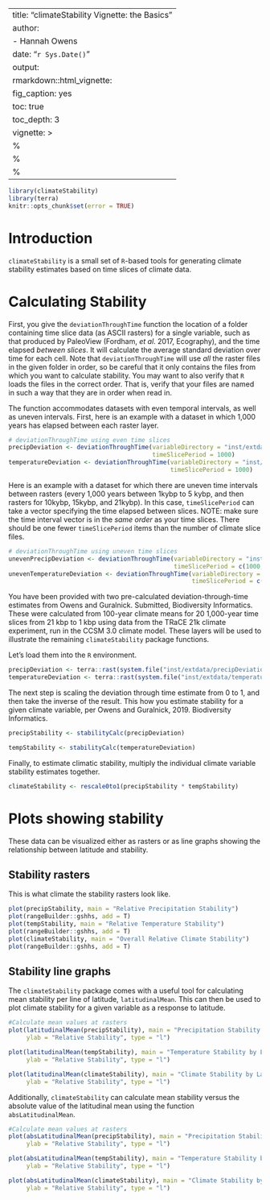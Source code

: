 
---
title: "climateStability Vignette: the Basics"
author:
- Hannah Owens
date: "`r Sys.Date()`"
output:
  rmarkdown::html_vignette:
    fig_caption: yes
    toc: true
    toc_depth: 3
vignette: >
  %\VignetteIndexEntry{How to use climateStability}
  %\VignetteEngine{knitr::rmarkdown}
  %\VignetteEncoding{UTF-8}
---

```r
library(climateStability)
library(terra)
knitr::opts_chunk$set(error = TRUE)
```

# Introduction 

`climateStability` is a small set of `R`-based tools for generating climate stability estimates based on time slices of climate data.

# Calculating Stability
First, you give the `deviationThroughTime` function the location of a folder containing time slice data (as ASCII rasters) for a single variable, such as that produced by PaleoView (Fordham, *et al*. 2017, Ecography), and the time elapsed *between slices*. It will calculate the average standard deviation over time for each cell. Note that `deviationThroughTime` will use *all* the raster files in the given folder in order, so be careful that it only contains the files from which you want to calculate stability. You may want to also verify that `R` loads the files in the correct order. That is, verify that your files are named in such a way that they are in order when read in.

The function accommodates datasets with even temporal intervals, as well as uneven intervals. First, here is an example with a dataset in which 1,000 years has elapsed between each raster layer.

```r
# deviationThroughTime using even time slices
precipDeviation <- deviationThroughTime(variableDirectory = "inst/extdata/precipfiles/",
                                        timeSlicePeriod = 1000)
temperatureDeviation <- deviationThroughTime(variableDirectory = "inst/extdata/tempfiles/",
                                             timeSlicePeriod = 1000)
```

Here is an example with a dataset for which there are uneven time intervals between rasters (every 1,000 years between 1kybp to 5 kybp, and then rasters for 10kybp, 15kybp, and 21kybp). In this case, `timeSlicePeriod` can take a vector specifying the time elapsed between slices. NOTE: make sure the time interval vector is in the *same order* as your time slices. There should be one fewer `timeSlicePeriod` items than the number of climate slice files.

```r
# deviationThroughTime using uneven time slices
unevenPrecipDeviation <- deviationThroughTime(variableDirectory = "inst/extdata/precipfilesUneven/", 
                                              timeSlicePeriod = c(1000, 1000, 1000, 1000, 5000, 5000, 6000))
unevenTemperatureDeviation <- deviationThroughTime(variableDirectory = "inst/extdata/tempfilesUneven/",
                                                   timeSlicePeriod = c(1000, 1000, 1000, 1000, 5000, 5000, 6000))
```

You have been provided with two pre-calculated deviation-through-time estimates from Owens and Guralnick. Submitted, Biodiversity Informatics. These were calculated from 100-year climate means for 20 1,000-year time slices from 21 kbp to 1 kbp using data from the TRaCE 21k climate experiment, run in the CCSM 3.0 climate model. These layers will be used to illustrate the remaining `climateStability` package functions.

Let's load them into the `R` environment.

```r
precipDeviation <- terra::rast(system.file("inst/extdata/precipDeviation.asc", package = "climateStability"))
temperatureDeviation <- terra::rast(system.file("inst/extdata/temperatureDeviation.asc", package = "climateStability"))
```

The next step is scaling the deviation through time estimate from 0 to 1, and then take the inverse of the result. This how you estimate stability for a given climate variable, per Owens and Guralnick, 2019. Biodiversity Informatics.

```r
precipStability <- stabilityCalc(precipDeviation)

tempStability <- stabilityCalc(temperatureDeviation)
```

Finally, to estimate climatic stability, multiply the individual climate variable stability estimates together.

```r
climateStability <- rescale0to1(precipStability * tempStability)
```

# Plots showing stability

These data can be visualized either as rasters or as line graphs showing the relationship between latitude and stability.

## Stability rasters

This is what climate the stability rasters look like.

```r
plot(precipStability, main = "Relative Precipitation Stability")
plot(rangeBuilder::gshhs, add = T)
plot(tempStability, main = "Relative Temperature Stability")
plot(rangeBuilder::gshhs, add = T)
plot(climateStability, main = "Overall Relative Climate Stability")
plot(rangeBuilder::gshhs, add = T)
```


## Stability line graphs

The `climateStability` package comes with a useful tool for calculating mean stability per line of latitude, `latitudinalMean`. This can then be used to plot climate stability for a given variable as a response to latitude.

```r
#Calculate mean values at rasters
plot(latitudinalMean(precipStability), main = "Precipitation Stability by Latitude", 
     ylab = "Relative Stability", type = "l")

plot(latitudinalMean(tempStability), main = "Temperature Stability by Latitude", 
     ylab = "Relative Stability", type = "l")

plot(latitudinalMean(climateStability), main = "Climate Stability by Latitude", 
     ylab = "Relative Stability", type = "l")
```

Additionally, `climateStability` can calculate mean stability versus the absolute value of the latitudinal mean using the function `absLatitudinalMean`. 

```r
#Calculate mean values at rasters
plot(absLatitudinalMean(precipStability), main = "Precipitation Stability by Absolute Latitude", 
     ylab = "Relative Stability", type = "l")

plot(absLatitudinalMean(tempStability), main = "Temperature Stability by Absolute Latitude", 
     ylab = "Relative Stability", type = "l")

plot(absLatitudinalMean(climateStability), main = "Climate Stability by Absolute Latitude", 
     ylab = "Relative Stability", type = "l")
```
